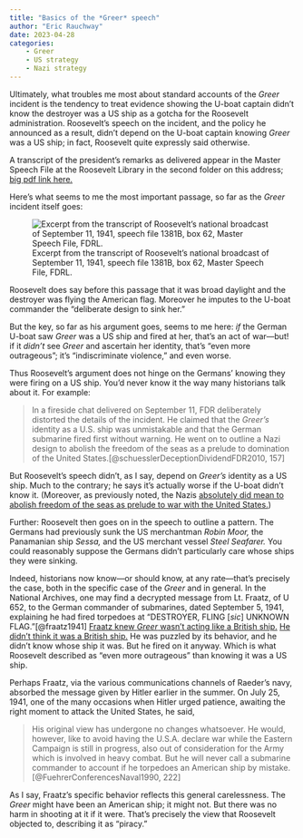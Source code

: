 ```yaml
---
title: "Basics of the *Greer* speech"
author: "Eric Rauchway"
date: 2023-04-28
categories:
    - Greer
    - US strategy
    - Nazi strategy
---
```


Ultimately, what troubles me most about standard accounts of the *Greer* incident is the tendency to treat evidence showing the U-boat captain didn't know the destroyer was a US ship as a gotcha for the Roosevelt administration. Roosevelt's speech on the incident, and the policy he announced as a result, didn't depend on the U-boat captain knowing *Greer* was a US ship; in fact, Roosevelt quite expressly said otherwise.

A transcript of the president's remarks as delivered appear in the Master Speech File at the Roosevelt Library in the second folder on this address; [big pdf link here.](http://www.fdrlibrary.marist.edu/_resources/images/msf/msf01445)

Here's what seems to me the most important passage, so far as the *Greer* incident itself goes:

![Excerpt from the transcript of Roosevelt's national broadcast of September 11, 1941, speech file 1381B, box 62, Master Speech File, FDRL.](speech.png)

Roosevelt does say before this passage that it was broad daylight and the destroyer was flying the American flag. Moreover he imputes to the U-boat commander the "deliberate design to sink her." 

But the key, so far as his argument goes, seems to me here: *if* the German U-boat saw *Greer* was a US ship and fired at her, that's an act of war---but! if it *didn't* see *Greer* and ascertain her identity, that's "even more outrageous"; it's "indiscriminate violence," and even worse.

Thus Roosevelt's argument does not hinge on the Germans' knowing they were firing on a US ship. You'd never know it the way many historians talk about it. For example:

> In a fireside chat delivered on September 11, FDR deliberately distorted the details of the incident. He claimed that the *Greer's* identity as a U.S. ship was unmistakable and that the German submarine fired first without warning. He went on to outline a Nazi design to abolish the freedom of the seas as a prelude to domination of the United States.[@schuesslerDeceptionDividendFDR2010, 157]

But Roosevelt's speech didn't, as I say, depend on *Greer's* identity as a US ship. Much to the contrary; he says it's actually worse if the U-boat didn't know it. (Moreover, as previously noted, the Nazis [absolutely did mean to abolish freedom of the seas as prelude to war with the United States.](https://erauchway.github.io/posts/greer_2_nazi/))

Further: Roosevelt then goes on in the speech to outline a pattern. The Germans had previously sunk the US merchantman *Robin Moor,* the Panamanian ship *Sessa,* and the US merchant vessel *Steel Seafarer.* You could reasonably suppose the Germans didn't particularly care whose ships they were sinking.

Indeed, historians now know---or should know, at any rate---that's precisely the case, both in the specific case of the *Greer* and in general. In the National Archives, one may find a decrypted message from Lt. Fraatz, of U 652, to the German commander of submarines, dated September 5, 1941, explaining he had fired torpedoes at "DESTROYER, FLING [*sic*] UNKNOWN FLAG."[@fraatz1941] [Fraatz knew *Greer* wasn't acting like a British ship.](https://erauchway.github.io/posts/greer_4_facts_2/) [He didn't think it was a British ship.](https://erauchway.github.io/posts/greer_5_confusion/) He was puzzled by its behavior, and he didn't know whose ship it was. But he fired on it anyway. Which is what Roosevelt described as "even more outrageous" than knowing it was a US ship. 

Perhaps Fraatz, via the various communications channels of Raeder's navy, absorbed the message given by Hitler earlier in the summer. On July 25, 1941, one of the many occasions when Hitler urged patience, awaiting the right moment to attack the United States, he said, 

> His original view has undergone no changes whatsoever. He would, however, like to avoid having the U.S.A. declare war while the Eastern Campaign is still in progress, also out of consideration for the Army which is involved in heavy combat. But he will never call a submarine commander to account if he torpedoes an American ship by mistake.[@FuehrerConferencesNaval1990, 222]

As I say, Fraatz's specific behavior reflects this general carelessness. The *Greer* might have been an American ship; it might not. But there was no harm in shooting at it if it were. That's precisely the view that Roosevelt objected to, describing it as "piracy."
